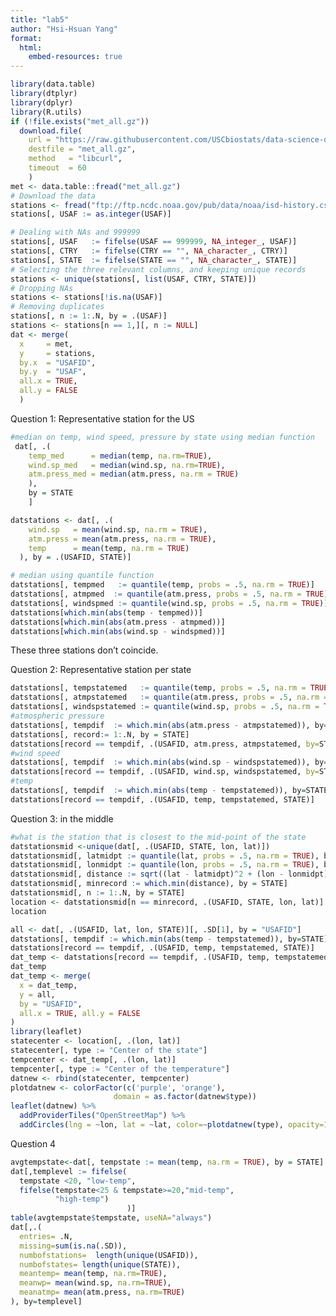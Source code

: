 ```yaml
---
title: "lab5"
author: "Hsi-Hsuan Yang"
format:
  html:
    embed-resources: true
---
```


```r
library(data.table)
library(dtplyr)
library(dplyr)
library(R.utils)
if (!file.exists("met_all.gz"))
  download.file(
    url = "https://raw.githubusercontent.com/USCbiostats/data-science-data/master/02_met/met_all.gz",
    destfile = "met_all.gz",
    method   = "libcurl",
    timeout  = 60
    )
met <- data.table::fread("met_all.gz")
# Download the data
stations <- fread("ftp://ftp.ncdc.noaa.gov/pub/data/noaa/isd-history.csv")
stations[, USAF := as.integer(USAF)]
```

```r
# Dealing with NAs and 999999
stations[, USAF   := fifelse(USAF == 999999, NA_integer_, USAF)]
stations[, CTRY   := fifelse(CTRY == "", NA_character_, CTRY)]
stations[, STATE  := fifelse(STATE == "", NA_character_, STATE)]
# Selecting the three relevant columns, and keeping unique records
stations <- unique(stations[, list(USAF, CTRY, STATE)])
# Dropping NAs
stations <- stations[!is.na(USAF)]
# Removing duplicates
stations[, n := 1:.N, by = .(USAF)]
stations <- stations[n == 1,][, n := NULL]
dat <- merge(
  x     = met,      
  y     = stations, 
  by.x  = "USAFID",
  by.y  = "USAF", 
  all.x = TRUE,      
  all.y = FALSE
  )
```
Question 1: Representative station for the US
```r
#median on temp, wind speed, pressure by state using median function
 dat[, .(
    temp_med      = median(temp, na.rm=TRUE),
    wind.sp_med   = median(wind.sp, na.rm=TRUE),
    atm.press_med = median(atm.press, na.rm = TRUE)
    ),
    by = STATE
    ]
```
```r
datstations <- dat[, .(
    wind.sp   = mean(wind.sp, na.rm = TRUE),
    atm.press = mean(atm.press, na.rm = TRUE),
    temp      = mean(temp, na.rm = TRUE)
  ), by = .(USAFID, STATE)]

# median using quantile function
datstations[, tempmed   := quantile(temp, probs = .5, na.rm = TRUE)]
datstations[, atmpmed  := quantile(atm.press, probs = .5, na.rm = TRUE)]
datstations[, windspmed := quantile(wind.sp, probs = .5, na.rm = TRUE)]
datstations[which.min(abs(temp - tempmed))]
datstations[which.min(abs(atm.press - atmpmed))]
datstations[which.min(abs(wind.sp - windspmed))]
```
These three stations don't coincide.

Question 2: Representative station per state
```r
datstations[, tempstatemed   := quantile(temp, probs = .5, na.rm = TRUE), by = STATE]
datstations[, atmpstatemed   := quantile(atm.press, probs = .5, na.rm = TRUE), by = STATE]
datstations[, windspstatemed := quantile(wind.sp, probs = .5, na.rm = TRUE), by = STATE]
#atmospheric pressure
datstations[, tempdif  := which.min(abs(atm.press - atmpstatemed)), by=STATE]
datstations[, record:= 1:.N, by = STATE]
datstations[record == tempdif, .(USAFID, atm.press, atmpstatemed, by=STATE)]
#wind speed
datstations[, tempdif  := which.min(abs(wind.sp - windspstatemed)), by=STATE]
datstations[record == tempdif, .(USAFID, wind.sp, windspstatemed, by=STATE)]
#temp
datstations[, tempdif  := which.min(abs(temp - tempstatemed)), by=STATE]
datstations[record == tempdif, .(USAFID, temp, tempstatemed, STATE)]
```
Question 3: in the middle
```r
#what is the station that is closest to the mid-point of the state
datstationsmid <-unique(dat[, .(USAFID, STATE, lon, lat)])
datstationsmid[, latmidpt := quantile(lat, probs = .5, na.rm = TRUE), by = STATE]
datstationsmid[, lonmidpt := quantile(lon, probs = .5, na.rm = TRUE), by = STATE]
datstationsmid[, distance := sqrt((lat - latmidpt)^2 + (lon - lonmidpt)^2)]
datstationsmid[, minrecord := which.min(distance), by = STATE]
datstationsmid[, n := 1:.N, by = STATE]
location <- datstationsmid[n == minrecord, .(USAFID, STATE, lon, lat)]
location
```
```r
all <- dat[, .(USAFID, lat, lon, STATE)][, .SD[1], by = "USAFID"]
datstations[, tempdif := which.min(abs(temp - tempstatemed)), by=STATE]
datstations[record == tempdif, .(USAFID, temp, tempstatemed, STATE)]
dat_temp <- datstations[record == tempdif, .(USAFID, temp, tempstatemed, STATE)]
dat_temp
dat_temp <- merge(
  x = dat_temp,
  y = all,
  by = "USAFID",
  all.x = TRUE, all.y = FALSE
)
library(leaflet)
statecenter <- location[, .(lon, lat)]
statecenter[, type := "Center of the state"]
tempcenter <- dat_temp[, .(lon, lat)]
tempcenter[, type := "Center of the temperature"]
datnew <- rbind(statecenter, tempcenter)
plotdatnew <- colorFactor(c('purple', 'orange'),
                       domain = as.factor(datnew$type))
leaflet(datnew) %>%
  addProviderTiles("OpenStreetMap") %>%
  addCircles(lng = ~lon, lat = ~lat, color=~plotdatnew(type), opacity=1,fillOpacity=1, radius=500)
```
Question 4
```r
avgtempstate<-dat[, tempstate := mean(temp, na.rm = TRUE), by = STATE]
dat[,templevel := fifelse(
  tempstate <20, "low-temp",
  fifelse(tempstate<25 & tempstate>=20,"mid-temp",
          "high-temp")
                          )]
table(avgtempstate$tempstate, useNA="always")
dat[,.(
  entries= .N,
  missing=sum(is.na(.SD)),
  numbofstations=  length(unique(USAFID)),
  numbofstates= length(unique(STATE)),
  meantemp= mean(temp, na.rm=TRUE),
  meanwp= mean(wind.sp, na.rm=TRUE),
  meanatmp= mean(atm.press, na.rm=TRUE)
), by=templevel]
```


